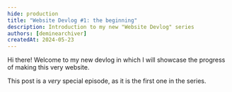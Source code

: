 ```yaml
---
hide: production
title: "Website Devlog #1: the beginning"
description: Introduction to my new "Website Devlog" series
authors: [deminearchiver]
createdAt: 2024-05-23
---
```


Hi there! Welcome to my new devlog in which I will showcase the progress of making this very website.

This post is a *very* special episode, as it is the first one in the series.
